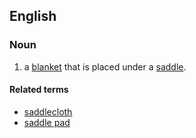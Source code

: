 ==English==

===Noun===
{{en-noun}}
{{wikipedia}}

#a [[blanket]] that is placed under a [[saddle]].

====Related terms====
*[[saddlecloth]]
*[[saddle pad]]